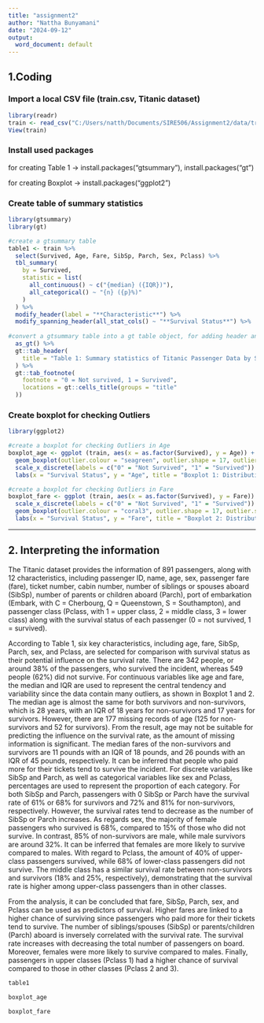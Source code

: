 ---
title: "assignment2"
author: "Nattha Bunyamani"
date: "2024-09-12"
output:
  word_document: default
---

## 1.Coding

### Import a local CSV file (train.csv, Titanic dataset)

```{r}
library(readr)
train <- read_csv("C:/Users/natth/Documents/SIRE506/Assignment2/data/train.csv")
View(train)
```

### Install used packages

for creating Table 1 -\> install.packages("gtsummary"), install.packages("gt")

for creating Boxplot -\> install.packages("ggplot2")

### Create table of summary statistics

```{r}
library(gtsummary)
library(gt)

#create a gtsummary table
table1 <- train %>%
  select(Survived, Age, Fare, SibSp, Parch, Sex, Pclass) %>%
  tbl_summary(
    by = Survived,
    statistic = list(
      all_continuous() ~ c("{median} ({IQR})"),  
      all_categorical() ~ "{n} ({p}%)"
    )
  ) %>%
  modify_header(label = "**Characteristic**") %>%  
  modify_spanning_header(all_stat_cols() ~ "**Survival Status**") %>%
  
#convert a gtsummary table into a gt table object, for adding header and footnote
  as_gt() %>%  
  gt::tab_header(
    title = "Table 1: Summary statistics of Titanic Passenger Data by Survival Status"
  ) %>%
  gt::tab_footnote(
    footnote = "0 = Not survived, 1 = Survived",
    locations = gt::cells_title(groups = "title"
  ))

```

### Create boxplot for checking Outliers

```{r}
library(ggplot2) 

#create a boxplot for checking Outliers in Age
boxplot_age <- ggplot (train, aes(x = as.factor(Survived), y = Age)) +
  geom_boxplot(outlier.colour = "seagreen", outlier.shape = 17, outlier.size = 3) +
  scale_x_discrete(labels = c("0" = "Not Survived", "1" = "Survived")) +
  labs(x = "Survival Status", y = "Age", title = "Boxplot 1: Distribution of Age by Survival Status (With Outliers)")

#create a boxplot for checking Outliers in Fare
boxplot_fare <- ggplot (train, aes(x = as.factor(Survived), y = Fare)) +
  scale_x_discrete(labels = c("0" = "Not Survived", "1" = "Survived")) +
  geom_boxplot(outlier.colour = "coral3", outlier.shape = 17, outlier.size = 3) +
  labs(x = "Survival Status", y = "Fare", title = "Boxplot 2: Distribution of Fare by Survival Status (With Outliers)")

```

------------------------------------------------------------------------

## 2. Interpreting the information

The Titanic dataset provides the information of 891 passengers, along with 12 characteristics, including passenger ID, name, age, sex, passenger fare (fare), ticket number, cabin number, number of siblings or spouses aboard (SibSp), number of parents or children aboard (Parch), port of embarkation (Embark, with C = Cherbourg, Q = Queenstown, S = Southampton), and passenger class (Pclass, with 1 = upper class, 2 = middle class, 3 = lower class) along with the survival status of each passenger (0 = not survived, 1 = survived).

According to Table 1, six key characteristics, including age, fare, SibSp, Parch, sex, and Pclass, are selected for comparison with survival status as their potential influence on the survival rate. There are 342 people, or around 38% of the passengers, who survived the incident, whereas 549 people (62%) did not survive. For continuous variables like age and fare, the median and IQR are used to represent the central tendency and variability since the data contain many outliers, as shown in Boxplot 1 and 2. The median age is almost the same for both survivors and non-survivors, which is 28 years, with an IQR of 18 years for non-survivors and 17 years for survivors. However, there are 177 missing records of age (125 for non-survivors and 52 for survivors). From the result, age may not be suitable for predicting the influence on the survival rate, as the amount of missing information is significant. The median fares of the non-survivors and survivors are 11 pounds with an IQR of 18 pounds, and 26 pounds with an IQR of 45 pounds, respectively. It can be inferred that people who paid more for their tickets tend to survive the incident. For discrete variables like SibSp and Parch, as well as categorical variables like sex and Pclass, percentages are used to represent the proportion of each category. For both SibSp and Parch, passengers with 0 SibSp or Parch have the survival rate of 61% or 68% for survivors and 72% and 81% for non-survivors, respectively. However, the survival rates tend to decrease as the number of SibSp or Parch increases. As regards sex, the majority of female passengers who survived is 68%, compared to 15% of those who did not survive. In contrast, 85% of non-survivors are male, while male survivors are around 32%. It can be inferred that females are more likely to survive compared to males. With regard to Pclass, the amount of 40% of upper-class passengers survived, while 68% of lower-class passengers did not survive. The middle class has a similar survival rate between non-survivors and survivors (18% and 25%, respectively), demonstrating that the survival rate is higher among upper-class passengers than in other classes.

From the analysis, it can be concluded that fare, SibSp, Parch, sex, and Pclass can be used as predictors of survival. Higher fares are linked to a higher chance of surviving since passengers who paid more for their tickets tend to survive. The number of siblings/spouses (SibSp) or parents/children (Parch) aboard is inversely correlated with the survival rate. The survival rate increases with decreasing the total number of passengers on board. Moreover, females were more likely to survive compared to males. Finally, passengers in upper classes (Pclass 1) had a higher chance of survival compared to those in other classes (Pclass 2 and 3).

```{r}
table1
```

```{r}
boxplot_age
```

```{r}
boxplot_fare
```
